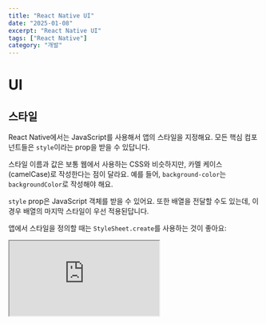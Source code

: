 ```yaml
---
title: "React Native UI"
date: "2025-01-08"
excerpt: "React Native UI"
tags: ["React Native"]
category: "개발"
---
```


# UI

## 스타일

React Native에서는 JavaScript를 사용해서 앱의 스타일을 지정해요. 모든 핵심 컴포넌트들은 <code>style</code>이라는 prop을 받을 수 있답니다.

스타일 이름과 값은 보통 웹에서 사용하는 CSS와 비슷하지만, 카멜 케이스(camelCase)로 작성한다는 점이 달라요.
예를 들어, <code>background-color</code>는 <code>backgroundColor</code>로 작성해야 해요.

<code>style</code> prop은 JavaScript 객체를 받을 수 있어요. 또한 배열을 전달할 수도 있는데, 이 경우 배열의 마지막 스타일이 우선 적용된답니다.

앱에서 스타일을 정의할 때는 <code>StyleSheet.create</code>를 사용하는 것이 좋아요:

<iframe
	src="https://snack.expo.dev/embedded/KhIeZUfvyBvvUN60QJAOP"
	style={{
		width: "100%",
		height: "500px",
		border: "1px solid #ddd",
		borderRadius: "4px",
		overflow: "hidden",
	}}
/>

React Native에서는 웹의 CSS처럼 자동으로 스타일이 상속되지 않아요.
텍스트 스타일을 상속하고 싶다면 컴포넌트 계층 구조의 모든 단계에서 명시적으로 스타일을 지정해야 해요.

## 높이와 너비

컴포넌트의 높이와 너비는 화면에서의 크기를 결정해요.

### 고정 크기

컴포넌트의 크기를 지정하는 일반적인 방법은 스타일에 고정된 <code>width</code>와 <code>height</code>를 추가하는 거예요. React Native에서 모든 크기는 단위가 없으며, 밀도 독립적 픽셀을 나타내요.

<iframe
	src="https://snack.expo.dev/embedded/3kQKGhba9wuIR7rJYuYjy"
	style={{
		width: "100%",
		height: "500px",
		border: "1px solid #ddd",
		borderRadius: "4px",
		overflow: "hidden",
	}}
/>

이런 방식으로 크기를 지정하는 것은 화면 크기에 따라 계산되지 않고 항상 특정 포인트로 고정되어야 하는 컴포넌트에서 흔히 사용돼요.

> 주의: 포인트에서 실제 물리적 측정 단위로의 변환은 보편적이지 않아요. 이는 고정 크기를 가진 컴포넌트가 서로 다른 기기와 화면 크기에서 동일한 물리적 크기를 갖지 않을 수 있다는 걸 의미해요. 하지만 대부분의 경우 이러한 차이는 눈에 띄지 않아요.

### 유동적인 크기

컴포넌트가 사용 가능한 공간에 따라 동적으로 확장하거나 축소되게 하려면 스타일에 <code>flex</code>를 사용하세요. 보통 <code>flex: 1</code>을 사용하는데, 이는 컴포넌트에게 같은 부모를 가진 다른 컴포넌트들과 동일하게 나누어 사용 가능한 모든 공간을 채우라고 지시하는 거예요.

<iframe
	src="https://snack.expo.dev/embedded/CdJ2cd-t-ncr50lE2XgUi"
	style={{
		width: "100%",
		height: "500px",
		border: "1px solid #ddd",
		borderRadius: "4px",
		overflow: "hidden",
	}}
/>

<code>flex</code> 값이 클수록 형제 컴포넌트들과 비교해서 더 많은 공간을 차지하게 돼요.

> 참고: 컴포넌트는 부모가 0보다 큰 크기를 가질 때만 사용 가능한 공간을 채울 수 있어요. 부모가 고정된 <code>width</code>와 <code>height</code> 또는 <code>flex</code>를 가지고 있지 않다면, 부모의 크기는 0이 되고 <code>flex</code>를 가진 자식 컴포넌트들은 보이지 않게 될 거예요.

컴포넌트의 크기를 제어할 수 있게 되면, 다음 단계는 화면에서 어떻게 배치할지 배우는 거예요.

### 퍼센트 크기

화면의 특정 부분을 채우고 싶지만 <code>flex</code> 레이아웃을 사용하고 싶지 않다면, 컴포넌트의 스타일에 **퍼센트 값**을 사용할 수 있어요. flex 크기와 비슷하게, 퍼센트 크기도 정의된 크기를 가진 부모가 필요해요.

<iframe
	src="https://snack.expo.dev/embedded/EBQSxGNtgK_fpK3m9RJ-s"
	style={{
		width: "100%",
		height: "500px",
		border: "1px solid #ddd",
		borderRadius: "4px",
		overflow: "hidden",
	}}
/>

# Flexbox로 레이아웃 만들기

컴포넌트는 Flexbox 알고리즘을 사용해서 자식 요소들의 레이아웃을 지정할 수 있어요. Flexbox는 다양한 화면 크기에서 일관된 레이아웃을 제공하도록 설계되었죠.

보통 원하는 레이아웃을 만들기 위해서는 <code>flexDirection</code>, <code>alignItems</code>, <code>justifyContent</code>를 조합해서 사용하게 될 거예요.

> 주의: React Native의 Flexbox는 웹의 CSS Flexbox와 거의 동일하게 작동하지만, 몇 가지 차이점이 있어요:
>
> - 기본값이 다릅니다: <code>flexDirection</code>은 <code>row</code> 대신 <code>column</code>이 기본값이에요
> - <code>alignContent</code>는 <code>stretch</code> 대신 <code>flex-start</code>가 기본값이에요
> - <code>flexShrink</code>는 <code>1</code> 대신 <code>0</code>이 기본값이에요
> - <code>flex</code> 속성은 단일 숫자만 지원해요

## Flex

flex는 메인 축을 따라 사용 가능한 공간을 아이템들이 어떻게 **"채울지"** 정의해요. 공간은 각 요소의 flex 속성에 따라 나눠져요.

<iframe
	src="https://snack.expo.dev/embedded/6UH26cZMm5FpaJS7s77xZ"
	style={{
		width: "100%",
		height: "500px",
		border: "1px solid #ddd",
		borderRadius: "4px",
		overflow: "hidden",
	}}
/>

## Flex Direction

flexDirection은 컨테이너 안에서 자식 요소들이 배치되는 방향을 제어해요. 이를 주축(main axis)이라고도 해요. 교차 축(cross axis)은 주축과 수직인 축이에요.

- <code>column</code> (**기본값**) 자식 요소들을 위에서 아래로 정렬해요.{" "}
- <code>row</code> 자식 요소들을 왼쪽에서 오른쪽으로 정렬해요.{" "}
- <code>column-reverse</code> 자식 요소들을 아래에서 위로 정렬해요.{" "}
- <code>row-reverse</code> 자식 요소들을 오른쪽에서 왼쪽으로 정렬해요.{" "}

<iframe
	src="https://snack.expo.dev/embedded/fCBs9YQyaBE8rst0l1ktq"
	style={{
		width: "100%",
		height: "500px",
		border: "1px solid #ddd",
		borderRadius: "4px",
		overflow: "hidden",
	}}
/>

## 레이아웃 방향

레이아웃 방향은 계층 구조에서 자식 요소들과 텍스트가 배치되어야 하는 방향을 지정해요.

- <code>LTR</code> (**기본값**) 텍스트와 자식 요소들이 왼쪽에서 오른쪽으로 배치돼요.
- <code>RTL</code> 텍스트와 자식 요소들이 오른쪽에서 왼쪽으로 배치돼요.

<iframe
	src="https://snack.expo.dev/embedded/Ez_qrvWw9fqpsFxJJabeK"
	style={{
		width: "100%",
		height: "500px",
		border: "1px solid #ddd",
		borderRadius: "4px",
		overflow: "hidden",
	}}
/>

## Justify Content

justifyContent는 주축을 따라 자식 요소들을 어떻게 배치할지 정의해요. 예를 들어, <code>flexDirection</code>이 <code>row</code>라면 가로 방향으로, <code>column</code>이라면 세로 방향으로 배치하는 방법을 결정하죠.

- <code>flex-start</code> (**기본값**) 자식 요소들을 컨테이너의 시작점에 배치해요.
- <code>flex-end</code> 자식 요소들을 컨테이너의 끝점에 배치해요.
- <code>center</code> 자식 요소들을 컨테이너의 중앙에 배치해요.
- <code>space-between</code> 자식 요소들 사이에 동일한 간격을 두고 배치해요.
- <code>space-around</code> 자식 요소들의 주변에 동일한 간격을 두고 배치해요.
- <code>space-evenly</code> 자식 요소들과 양 끝에 동일한 간격을 두고 배치해요.

<iframe
	src="https://snack.expo.dev/embedded/I6_LiHBIAVU-t72JWS0cm"
	style={{
		width: "100%",
		height: "500px",
		border: "1px solid #ddd",
		borderRadius: "4px",
		overflow: "hidden",
	}}
/>

## Align Items

alignItems는 교차 축을 따라 자식 요소들을 어떻게 배치할지 정의해요. flexDirection이 <code>row</code>라면 세로 방향으로, <code>column</code>이라면 가로 방향으로 배치하는 방법을 결정하죠.

- <code>stretch</code> (**기본값**) 자식 요소들을 컨테이너에 맞게 늘려요.
- <code>flex-start</code> 자식 요소들을 컨테이너의 시작점에 배치해요.
- <code>flex-end</code> 자식 요소들을 컨테이너의 끝점에 배치해요.
- <code>center</code> 자식 요소들을 컨테이너의 중앙에 배치해요.
- <code>baseline</code> 자식 요소들을 컨테이너의 텍스트 기준선에 배치해요.

<iframe
	src="https://snack.expo.dev/embedded/UeLVauPRItTud95sHuIhp"
	style={{
		width: "100%",
		height: "500px",
		border: "1px solid #ddd",
		borderRadius: "4px",
		overflow: "hidden",
	}}
/>

## Align Self

alignSelf는 개별 자식 요소에 대해 alignItems와 다른 정렬을 설정할 수 있어요. 기본값은 <code>auto</code>예요.

- <code>auto</code> (**기본값**) 부모의 alignItems 값을 상속받아요.
- <code>stretch</code> 자식 요소를 컨테이너에 맞게 늘려요.
- <code>flex-start</code> 자식 요소를 컨테이너의 시작점에 배치해요.
- <code>flex-end</code> 자식 요소를 컨테이너의 끝점에 배치해요.
- <code>center</code> 자식 요소를 컨테이너의 중앙에 배치해요.
- <code>baseline</code> 자식 요소를 컨테이너의 텍스트 기준선에 배치해요.

<iframe
	src="https://snack.expo.dev/embedded/WlO0VnhM_jbkV_93TY5B4"
	style={{
		width: "100%",
		height: "500px",
		border: "1px solid #ddd",
		borderRadius: "4px",
		overflow: "hidden",
	}}
/>

## Align Content

alignContent는 교차 축을 따라 각 줄 사이의 간격을 어떻게 배치할지 정의해요. 이 속성은 flexWrap이 'wrap'으로 설정되어 있고 여러 줄의 아이템이 있을 때만 효과가 있어요.

- <code>flex-start</code> (**기본값**) 줄들을 컨테이너의 시작점에 배치해요.
- <code>flex-end</code> 줄들을 컨테이너의 끝점에 배치해요.
- <code>stretch</code> 줄들을 컨테이너에 맞게 늘려요.
- <code>center</code> 줄들을 컨테이너의 중앙에 배치해요.
- <code>space-between</code> 줄들 사이에 동일한 간격을 두고 배치해요.
- <code>space-around</code> 줄들의 주변에 동일한 간격을 두고 배치해요.

<iframe
	src="https://snack.expo.dev/embedded/6HVal__5Ecx9_B0MDfq8z"
	style={{
		width: "100%",
		height: "500px",
		border: "1px solid #ddd",
		borderRadius: "4px",
		overflow: "hidden",
	}}
/>

## Flex Wrap

기본적으로 자식 요소들은 한 줄에 모두 들어가려고 해요. flexWrap을 사용하면 이를 변경할 수 있어요.

- <code>nowrap</code> (**기본값**) 자식 요소들을 한 줄에 배치해요.
- <code>wrap</code> 자식 요소들을 여러 줄에 걸쳐 배치해요.
- <code>wrap-reverse</code> 자식 요소들을 여러 줄에 걸쳐 반대 방향으로 배치해요.

<iframe
	src="https://snack.expo.dev/embedded/dq4OsHuStrnWEUS8mCjcn"
	style={{
		width: "100%",
		height: "500px",
		border: "1px solid #ddd",
		borderRadius: "4px",
		overflow: "hidden",
	}}
/>

## Flex Basis, Grow, and Shrink

- <code>flexBasis</code> 자식 요소의 기본 크기를 지정해요. <code>width</code>와 비슷하지만 더 유연해요.
- <code>flexGrow</code> 자식 요소가 필요한 경우 늘어날 수 있는지를 결정해요.
- <code>flexShrink</code> 자식 요소가 필요한 경우 줄어들 수 있는지를 결정해요.

<iframe
	src="https://snack.expo.dev/embedded/iesJDGuQXKzu-eixgiVBK"
	style={{
		width: "100%",
		height: "500px",
		border: "1px solid #ddd",
		borderRadius: "4px",
		overflow: "hidden",
	}}
/>

## Width and Height

컴포넌트의 치수를 지정하는 방법은 여러 가지가 있어요:

- <code>width</code>와 <code>height</code>: 고정된 치수를 지정해요.
- 퍼센트: 부모 컴포넌트에 상대적인 치수를 지정해요.
- <code>flex</code>: 사용 가능한 공간에 따라 치수가 조정돼요.

<iframe
	src="https://snack.expo.dev/embedded/BKAvykU6mW2RGdFmlocEB"
	style={{
		width: "100%",
		height: "500px",
		border: "1px solid #ddd",
		borderRadius: "4px",
		overflow: "hidden",
	}}
/>

## 절대와 상대 레이아웃

컴포넌트의 position 타입은 자식 요소들이 어떻게 배치될지를 결정해요:

- <code>relative</code> (**기본값**) 컴포넌트는 일반적인 흐름에 따라 배치되고, 그 다음에 top, right, bottom, left 값에 따라 오프셋이 적용돼요.
- <code>absolute</code> 컴포넌트는 일반적인 흐름에서 벗어나 가장 가까운 position이 지정된 부모를 기준으로 배치돼요.

<iframe
	src="https://snack.expo.dev/embedded/bMZF4fBGU4W3wjvGzQv9b"
	style={{
		width: "100%",
		height: "500px",
		border: "1px solid #ddd",
		borderRadius: "4px",
		overflow: "hidden",
	}}
/>

## 더 알아보기

더 자세한 내용은 [Yoga](https://yogalayout.com/)를 확인해보세요. React Native의 레이아웃 엔진이에요.

# 이미지

## 정적 이미지 리소스

React Native는 Android와 iOS 앱에서 이미지와 다른 미디어 자산을 관리하는 통합된 방법을 제공해요. 앱에 정적 이미지를 추가하려면 소스 코드 트리 어딘가에 이미지를 넣고 다음과 같이 참조하면 돼요:

```tsx
<Image source={require("./my-icon.png")} />
```

이미지 이름은 JS 모듈이 해석되는 것과 같은 방식으로 해석돼요. 위 예시에서 번들러는 이미지를 요구하는 컴포넌트와 같은 폴더에서 <code>my-icon.png</code>를 찾을 거예요.

다양한 화면 밀도에 대응하기 위해 <code>@2x</code>와 <code>@3x</code> 접미사를 사용할 수 있어요. 다음과 같은 파일 구조가 있다고 가정해볼게요:

```text
.
├── button.js
└── img
    ├── check.png
    ├── check@2x.png
    └── check@3x.png
```

번들러는 기기의 화면 밀도에 맞는 이미지를 번들링하고 제공할 거예요. 예를 들어, iPhone 7에서는 <code>check@2x.png</code>가 사용되고, iPhone 7 Plus나 Nexus 5에서는 <code>check@3x.png</code>가 사용될 거예요. 화면 밀도에 맞는 이미지가 없다면 가장 근접한 최적의 옵션이 선택돼요.

Windows에서는 프로젝트에 새 이미지를 추가한 후 번들러를 다시 시작해야 할 수 있어요.

이런 방식을 사용하면 다음과 같은 이점이 있어요:

1. Android와 iOS에서 동일한 시스템 사용
2. 이미지가 JavaScript 코드와 같은 폴더에 있어 컴포넌트가 자급자족적
3. 전역 네임스페이스가 없어 이름 충돌 걱정 없음
4. 실제 사용되는 이미지만 앱에 패키징
5. 이미지 추가나 변경 시 앱 재컴파일이 필요 없음
6. 번들러가 이미지 크기를 알고 있어 코드에서 중복 지정 불필요
7. npm 패키지를 통해 이미지 배포 가능

이 기능이 작동하려면 <code>require</code>의 이미지 이름이 정적으로 알려져 있어야 해요.

```tsx
// GOOD
<Image source={require("./my-icon.png")} />;

// BAD
const icon = this.props.active ? "my-icon-active" : "my-icon-inactive";
<Image source={require("./" + icon + ".png")} />;

// GOOD
const icon = this.props.active ? require("./my-icon-active.png") : require("./my-icon-inactive.png");
<Image source={icon} />;
```

## 정적 비-이미지 리소스

이미지 외에도 앱은 동영상, 문서, 글꼴과 같은 다양한 정적 리소스를 필요로 할 수 있어요. <code>require</code> 구문을 사용해서 앱에 정적 리소스를 포함할 수 있어요. 정적 리소스의 요구사항은 이미지와 동일해요:

[코드 부분 1]

현재 지원되는 형식은 다음과 같아요:

- 동영상: .mp4, .m4v, .mov
- 오디오: .mp3, .wav
- 문서: .pdf, .doc, .docx
- 글꼴: .ttf, .otf

## 하이브리드 앱의 리소스에서 이미지 가져오기

하이브리드 앱을 만들고 있다면(일부 UI는 React Native로, 일부 UI는 플랫폼 코드로 작성), 앱에 이미 번들로 포함된 이미지들을 계속 사용할 수 있어요.

Xcode asset catalogs나 Android drawable 폴더에 포함된 이미지의 경우, 확장자 없이 이미지 이름만 사용하세요:

```tsx
<Image source={{ uri: "app_icon" }} style={{ width: 40, height: 40 }} />
```

Android assets 폴더에 있는 이미지의 경우, <code>asset:/</code> 스키마를 사용하세요:

```tsx
<Image source={{ uri: "asset:/app_icon.png" }} style={{ width: 40, height: 40 }} />
```

이러한 방식들은 안전성 검사를 제공하지 않아요. 해당 이미지들이 애플리케이션에서 사용 가능한지 확인하는 것은 개발자의 몫이에요. 또한 이미지 크기도 수동으로 지정해야 해요.

## 네트워크 이미지

앱에서 표시할 많은 이미지들이 컴파일 시점에는 사용할 수 없거나, 바이너리 크기를 줄이기 위해 동적으로 로드해야 할 수 있어요. 정적 리소스와 달리, 네트워크 이미지는 반드시 수동으로 이미지의 크기를 지정해야 해요. iOS에서 App Transport Security 요구사항을 충족하기 위해 https를 사용하는 것이 강력히 권장돼요.

```tsx
// GOOD
<Image source={{uri: 'https://reactjs.org/logo-og.png'}}
       style={{width: 400, height: 400}} />

// BAD
<Image source={{uri: 'https://reactjs.org/logo-og.png'}} />
```

### 네트워크 이미지 요청

이미지 요청과 함께 HTTP-Verb, Headers나 Body와 같은 것들을 설정하고 싶다면, source 객체에 이러한 속성들을 정의하면 돼요:

```tsx
<Image
	source={{
		uri: "https://reactjs.org/logo-og.png",
		method: "POST",
		headers: {
			Pragma: "no-cache",
		},
		body: "Your Body goes here",
	}}
	style={{ width: 400, height: 400 }}
/>
```

## URI 데이터 이미지

때로는 REST API 호출에서 인코딩된 이미지 데이터를 받을 수 있어요. 이런 이미지들을 사용하려면 'data:' URI 스키마를 사용하면 돼요. 네트워크 리소스와 마찬가지로, 이미지의 크기를 수동으로 지정해야 해요.

> 이 방법은 DB의 리스트에 있는 아이콘과 같이 매우 작고 동적인 이미지에만 권장돼요.

```tsx
// include at least width and height!
<Image
	style={{
		width: 51,
		height: 51,
		resizeMode: "contain",
	}}
	source={{
		uri: "data:image/png;base64,iVBORw0KGgoAAAANSUhEUgAAADMAAAAzCAYAAAA6oTAqAAAAEXRFWHRTb2Z0d2FyZQBwbmdjcnVzaEB1SfMAAABQSURBVGje7dSxCQBACARB+2/ab8BEeQNhFi6WSYzYLYudDQYGBgYGBgYGBgYGBgYGBgZmcvDqYGBgmhivGQYGBgYGBgYGBgYGBgYGBgbmQw+P/eMrC5UTVAAAAABJRU5ErkJggg==",
	}}
/>
```

### 캐시 제어 (iOS 전용)

경우에 따라 이미지가 이미 로컬 캐시에 있을 때만 표시하고 싶을 수 있어요. 예를 들어, 고해상도 이미지를 사용할 수 있을 때까지 저해상도 플레이스홀더를 표시하는 경우가 있죠. 또 다른 경우에는 이미지가 오래되었더라도 상관없이, 대역폭을 절약하기 위해 오래된 이미지를 표시하고 싶을 수도 있어요. <code>cache</code> source 속성을 사용하면 캐시와 네트워크 레이어가 어떻게 상호작용할지 제어할 수 있어요.

- <code>default</code>: 네이티브 플랫폼의 기본 전략을 사용해요.
- <code>reload</code>: URL의 데이터를 원본 소스에서 로드해요. 기존 캐시 데이터는 URL 로드 요청을 처리하는 데 사용되지 않아요.
- <code>force-cache</code>: 기존 캐시 데이터를 사용해서 요청을 처리해요. 데이터의 나이나 만료 날짜에 상관없이 사용하죠. 캐시에 해당 요청에 대한 데이터가 없다면, 원본 소스에서 데이터를 로드해요.
- <code>only-if-cached</code>: 기존 캐시 데이터를 사용해서 요청을 처리해요. 데이터의 나이나 만료 날짜에 상관없이 사용하죠. URL 로드 요청에 대한 캐시 데이터가 없다면, 원본 소스에서 데이터를 로드하지
  않고 로드가 실패한 것으로 처리돼요.

```tsx
<Image
	source={{
		uri: "https://reactjs.org/logo-og.png",
		cache: "only-if-cached",
	}}
	style={{ width: 400, height: 400 }}
/>
```

## 로컬 파일시스템 이미지

<code>Images.xcassets</code> 외부의 로컬 리소스 사용 예시는 [CameraRoll](https://github.com/react-native-cameraroll/react-native-cameraroll)을 참고하세요.

### 최적의 카메라 롤 이미지

iOS는 카메라 롤에 같은 이미지의 여러 크기를 저장해요. 성능을 위해 가능한 한 적절한 크기를 선택하는 것이 매우 중요해요. 200x200 썸네일을 표시할 때 3264x2448 전체 화질 이미지를 소스로 사용하고 싶지는 않을 거예요. 정확히 일치하는 크기가 있다면 React Native가 그것을 선택하고, 그렇지 않다면 흐림 현상을 피하기 위해 원하는 크기보다 최소 50% 큰 첫 번째 이미지를 사용해요. 이 모든 것이 기본적으로 처리되므로 귀찮고 오류가 발생하기 쉬운 코드를 직접 작성할 필요가 없어요.

## 왜 모든 것을 자동으로 크기 조정하지 않나요?

_브라우저에서는_ 이미지에 크기를 지정하지 않으면, 브라우저가 0x0 요소를 렌더링하고, 이미지를 다운로드한 다음 올바른 크기로 이미지를 렌더링해요. 이런 동작의 큰 문제점은 이미지가 로드될 때마다 UI가 이리저리 움직여서 매우 좋지 않은 사용자 경험을 제공한다는 거예요. 이를 [누적 레이아웃 시프트](https://web.dev/articles/cls)라고 해요.

_React Native에서는_ 이런 동작을 의도적으로 구현하지 않았어요. 개발자가 원격 이미지의 크기(또는 종횡비)를 미리 알아야 하는 것이 더 많은 작업을 필요로 하지만, 이것이 더 나은 사용자 경험을 제공한다고 믿어요. <code>require('./my-icon.png')</code> 구문으로 앱 번들에서 로드되는 정적 이미지는 마운트되는 시점에 크기 정보를 즉시 사용할 수 있기 때문에 _자동으로 크기가 지정될 수 있어요_.

예를 들어, <code>require('./my-icon.png')</code>의 결과는 다음과 같을 수 있어요:

```tsx
{"__packager_asset":true,"uri":"my-icon.png","width":591,"height":573}
```

## 객체로서의 source

React Native에서 흥미로운 결정 중 하나는 <code>src</code> 속성이 <code>source</code>로 명명되었고 문자열이 아닌 <code>uri</code> 속성을 가진 객체를 받는다는 거예요.

```tsx
<Image source={{ uri: "something.jpg" }} />
```

인프라 측면에서, 이렇게 한 이유는 이 객체에 메타데이터를 첨부할 수 있게 하기 위해서예요. 예를 들어 <code>require('./my-icon.png')</code>를 사용할 때, 실제 위치와 크기에 대한 정보를 추가해요(이 사실에 의존하지 마세요, 미래에 변경될 수 있어요!). 이는 또한 미래를 대비하는 거예요. 예를 들어 스프라이트를 지원하고 싶을 때, <code>&#123;uri: ...&#125;</code>대신<code>&#123;uri: ..., crop: &#123;left: 10, top: 50, width: 20, height: 40&#125;&#125;</code>를 출력하여 모든 기존 호출 사이트에서 스프라이팅을 투명하게 지원할 수 있어요.

사용자 측면에서, 이를 통해 이미지가 표시될 크기를 계산하기 위한 이미지의 크기와 같은 유용한 속성으로 객체에 주석을 달 수 있어요. 이미지에 대한 더 많은 정보를 저장하기 위한 데이터 구조로 자유롭게 사용하세요.

## 중첩을 통한 배경 이미지

웹에 익숙한 개발자들의 일반적인 기능 요청은 <code>background-image</code>예요. 이 사용 사례를 처리하기 위해 <code>&lt;ImageBackground&gt;</code> 컴포넌트를 사용할 수 있어요. 이 컴포넌트는 <code>&lt;Image&gt;</code>와 동일한 props를 가지며, 그 위에 레이어하고 싶은 자식 요소들을 추가할 수 있어요.

일부 경우에는 구현이 기본적이기 때문에 <code>&lt;ImageBackground&gt;</code>를 사용하고 싶지 않을 수 있어요. 더 자세한 내용은 <code>&lt;ImageBackground&gt;</code>의 문서를 참조하고, 필요한 경우 자신만의 커스텀 컴포넌트를 만드세요.

```tsx
return (
  <ImageBackground source={...} style={{width: '100%', height: '100%'}}>
    <Text>Inside</Text>
  </ImageBackground>
);
```

width와 height 스타일 속성을 반드시 지정해야 한다는 점을 기억하세요.

## iOS 테두리 반경 스타일

다음의 모서리별 테두리 반경 스타일 속성들은 iOS의 이미지 컴포넌트에서 무시될 수 있다는 점에 주의하세요:

- <code>borderTopLeftRadius</code>
- <code>borderTopRightRadius</code>
- <code>borderBottomLeftRadius</code>
- <code>borderBottomRightRadius</code>

## 비동기 디코딩

이미지 디코딩은 프레임 시간보다 오래 걸릴 수 있어요. 웹에서는 디코딩이 메인 스레드에서 이루어지기 때문에 이것이 프레임 드롭의 주요 원인 중 하나예요. React Native에서는 이미지 디코딩이 다른 스레드에서 이루어져요. 실제로는 이미지가 아직 다운로드되지 않은 경우도 처리해야 하므로, 디코딩하는 동안 몇 프레임 더 플레이스홀더를 표시하는 것은 코드 변경이 필요하지 않아요.

## iOS 이미지 캐시 제한 설정

iOS에서는 React Native의 기본 이미지 캐시 제한을 재정의할 수 있는 API를 제공해요. 이는 네이티브 AppDelegate 코드 내에서 호출되어야 해요(예: <code>didFinishLaunchingWithOptions</code> 내에서).

```objective-c
RCTSetImageCacheLimits(4*1024*1024, 200*1024*1024);
```

매개변수:

- <code>imageSizeLimit</code> (number, 필수): 이미지 캐시 크기 제한
- <code>totalCostLimit</code> (number, 필수): 전체 캐시 비용 제한

위 코드 예시에서 이미지 크기 제한은 4 MB로, 전체 비용 제한은 200 MB로 설정돼요.
